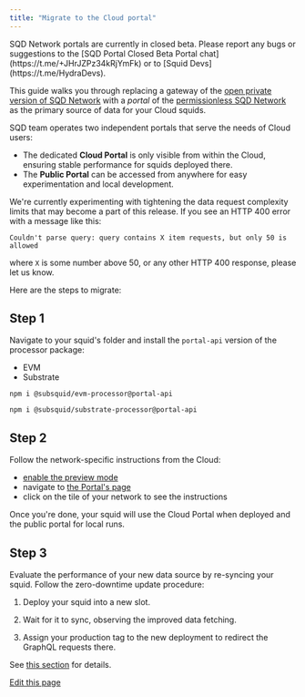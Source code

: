 ```yaml
---
title: "Migrate to the Cloud portal"
---
```


<Info>
  SQD Network portals are currently in closed beta. Please report any bugs or suggestions to the [SQD Portal Closed Beta Portal chat](https://t.me/+JHrJZPz34kRjYmFk) or to [Squid Devs](https://t.me/HydraDevs).
</Info>

This guide walks you through replacing a gateway of the [open private version of SQD Network](/subsquid-network/overview/#open-private-network) with a *portal* of the [permissionless SQD Network](/subsquid-network/overview/#permissionless-public-network) as the primary source of data for your Cloud squids.

SQD team operates two independent portals that serve the needs of Cloud users:

* The dedicated **Cloud Portal** is only visible from within the Cloud, ensuring stable performance for squids deployed there.
* The **Public Portal** can be accessed from anywhere for easy experimentation and local development.

<Info>
  We're currently experimenting with tightening the data request complexity limits that may become a part of this release. If you see an HTTP 400 error with a message like this:

  ```
  Couldn't parse query: query contains X item requests, but only 50 is allowed
  ```

  where `X` is some number above 50, or any other HTTP 400 response, please let us know.
</Info>

Here are the steps to migrate:

## Step 1[​](#step-1 "Direct link to Step 1")

Navigate to your squid's folder and install the `portal-api` version of the processor package:

* EVM
* Substrate

```
npm i @subsquid/evm-processor@portal-api
```

```
npm i @subsquid/substrate-processor@portal-api
```

## Step 2[​](#step-2 "Direct link to Step 2")

Follow the network-specific instructions from the Cloud:

* [enable the preview mode](https://app.subsquid.io/preview)
* navigate to [the Portal's page](https://app.subsquid.io/portal)
* click on the tile of your network to see the instructions

Once you're done, your squid will use the Cloud Portal when deployed and the public portal for local runs.

## Step 3[​](#step-3 "Direct link to Step 3")

Evaluate the performance of your new data source by re-syncing your squid. Follow the zero-downtime update procedure:

1. Deploy your squid into a new slot.

2. Wait for it to sync, observing the improved data fetching.

3. Assign your production tag to the new deployment to redirect the GraphQL requests there.

See [this section](/cloud/resources/slots-and-tags/#zero-downtime-updates) for details.

[Edit this page](https://github.com/subsquid/docs/edit/master/docs/migrate-to-portal-cloud.mdx)
